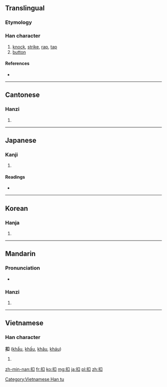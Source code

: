 ==Translingual==

===Etymology===
{{Han compound|手|口|c1=s|c2=p|ls=psc}}

===Han character===
{{Han char|rn=64|rad=手|as=03|sn=6|four=5600<sub>0</sub>|canj=手口 (QR)|ids=⿰[[扌]][[口]]}}

# [[knock]], [[strike]], [[rap]], [[tap]]
# [[button]]

====References====
* {{Han ref|kx=0418.070|dkj=11807|dj=0765.020|hdz=31829.130|uh=6263|ud=25187|bh=A6A9|bd=42665}}

----

==Cantonese==

===Hanzi===
{{yue-hanzi|jyut=|y=kau3}}

# {{defn|lang=yue|sort=手03}}

----

==Japanese==

===Kanji===
{{ja-kanji|grade=|rs=手03}}

# {{defn|lang=ja|sort=手03}}

====Readings====
* {{ja-readings|on=[[こう]] (kō)|kun=[[たたく]] (tataku), [[ひかえる]] (hikaeru), [[うつ]] (utsu)}}

----

==Korean==

===Hanja===
{{ko-hanja|hangeul=구|eumhun=|rv=gu|mr=ku|y=kwu}}

# {{defn|lang=ko|sort=手03}}

----

==Mandarin==

===Pronunciation===
* {{audio|Zh-kòu.ogg|Audio|lang=cmn}}

===Hanzi===
{{cmn-hanzi|pin=[[kòu]] ([[kou4]]), [[sào]] ([[sao4]])|wg=k'ou<sup>4</sup>, sao<sup>4</sup>}}

# {{defn|lang=cmn|sort=手03}}

----

==Vietnamese==

===Han character===
'''扣''' ([[khẩu]], [[khấu]], [[khâu]], [[kháu]])

# {{defn|vi}}

[[Category:Vietnamese Han tu]]

[[zh-min-nan:扣]]
[[fr:扣]]
[[ko:扣]]
[[mg:扣]]
[[ja:扣]]
[[pl:扣]]
[[zh:扣]]